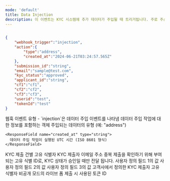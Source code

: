 ```yaml
---
mode: 'default'
title: Data Injection
description: 이 이벤트는 KYC 시스템에 추가 데이터가 주입될 때 트리거됩니다. 주로 주소 정보와 같은 특정 데이터 타입의 추가나 갱신을 위해 사용됩니다. 이 이벤트를 통해 KYC 프로필의 데이터 보강 과정을 추적하고, 관련 시스템을 업데이트할 수 있습니다.
---
```



```json injection-webhook-sample.json

{
	"webhook_trigger":"injection",
	"action":{
		"type":"address",
		"created_at":"2024-06-21T03:24:57.565Z"
	},
	"submission_id":"string",
	"email":"sample@test.com",
	"kyc_status":"approved",
	"applicant_id":"string",
	"cf1":"cf1",
	"cf2":"cf2",
	"cf3":"cf3",
	"userid":"test",
	"tokenId":"test"
}
```

<ResponseField name="webhook_trigger" type="string">
  웹훅 이벤트 유형 - `injection`은 데이터 주입 이벤트를 나타냄
</ResponseField>

<ResponseField name="action" type="object">
데이터 주입 작업에 대한 정보를 포함하는 객체
  <Expandable title="properties">
    <ResponseField name="type" type="string">
      주입되는 데이터의 유형 (예: "address")
    </ResponseField>

    <ResponseField name="created_at" type="string">
      데이터 주입 작업이 실행된 UTC 시간 (ISO 8601 형식)
    </ResponseField>

  </Expandable>
</ResponseField>

<ResponseField name="submission_id" type="string" >
  KYC 제출 건별 고유 식별자
</ResponseField>

<ResponseField name="email" type="string" >
  KYC 제출자 이메일 주소
</ResponseField>

<ResponseField name="applicant_id" type="string" >
  중복 제출을 확인하기 위해 부여되는 고유 식별 ID로, KYC 상태가 승인일 때만 전달 됩니다.
</ResponseField>


<ResponseField name="cf1" type="string" >
  사용자 정의 필드 1의 값
</ResponseField>
<ResponseField name="cf2" type="string" >
  사용자 정의 필드 2의 값
</ResponseField>
<ResponseField name="cf3" type="string" >
  사용자 정의 필드 3의 값
</ResponseField>


<ResponseField name="userid" type="string" >
  고객사에서 정의한 KYC 제출자 고유 식별자
</ResponseField>

<ResponseField name="tokenId" type="string" >
  비공개 모드의 라이브 폼 제출 시 사용된 토큰 ID
</ResponseField>
